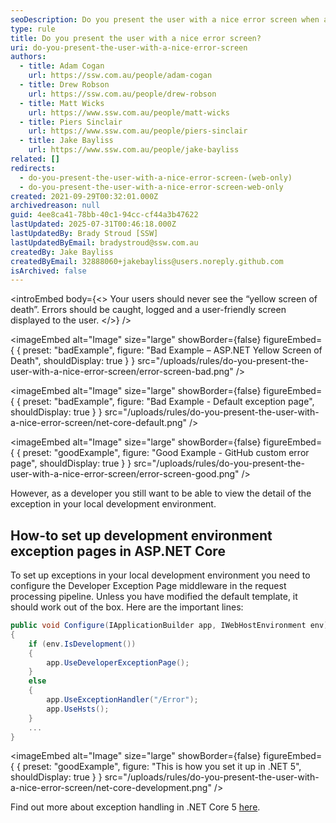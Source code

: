 ```yaml
---
seoDescription: Do you present the user with a nice error screen when an unexpected situation occurs on your ASP.NET Core application?
type: rule
title: Do you present the user with a nice error screen?
uri: do-you-present-the-user-with-a-nice-error-screen
authors:
  - title: Adam Cogan
    url: https://ssw.com.au/people/adam-cogan
  - title: Drew Robson
    url: https://ssw.com.au/people/drew-robson
  - title: Matt Wicks
    url: https://www.ssw.com.au/people/matt-wicks
  - title: Piers Sinclair
    url: https://www.ssw.com.au/people/piers-sinclair
  - title: Jake Bayliss
    url: https://www.ssw.com.au/people/jake-bayliss
related: []
redirects:
  - do-you-present-the-user-with-a-nice-error-screen-(web-only)
  - do-you-present-the-user-with-a-nice-error-screen-web-only
created: 2021-09-29T00:32:01.000Z
archivedreason: null
guid: 4ee8ca41-78bb-40c1-94cc-cf44a3b47622
lastUpdated: 2025-07-31T00:46:18.000Z
lastUpdatedBy: Brady Stroud [SSW]
lastUpdatedByEmail: bradystroud@ssw.com.au
createdBy: Jake Bayliss
createdByEmail: 32888060+jakebayliss@users.noreply.github.com
isArchived: false
---
```


<introEmbed
  body={<>
Your users should never see the “yellow screen of death”. Errors should be caught, logged and a user-friendly screen displayed to the user.
  </>}
/>

<imageEmbed
  alt="Image"
  size="large"
  showBorder={false}
  figureEmbed={ {
    preset: "badExample",
    figure: "Bad Example – ASP.NET Yellow Screen of Death",
    shouldDisplay: true
  } }
  src="/uploads/rules/do-you-present-the-user-with-a-nice-error-screen/error-screen-bad.png"
/>


<imageEmbed
  alt="Image"
  size="large"
  showBorder={false}
  figureEmbed={ {
    preset: "badExample",
    figure: "Bad Example - Default exception page",
    shouldDisplay: true
  } }
  src="/uploads/rules/do-you-present-the-user-with-a-nice-error-screen/net-core-default.png"
/>


<imageEmbed
  alt="Image"
  size="large"
  showBorder={false}
  figureEmbed={ {
    preset: "goodExample",
    figure: "Good Example - GitHub custom error page",
    shouldDisplay: true
  } }
  src="/uploads/rules/do-you-present-the-user-with-a-nice-error-screen/error-screen-good.png"
/>


However, as a developer you still want to be able to view the detail of the exception in your local development environment.

## How-to set up development environment exception pages in ASP.NET Core

To set up exceptions in your local development environment you need to configure the Developer Exception Page middleware in the request processing pipeline.
Unless you have modified the default template, it should work out of the box. Here are the important lines:

```cs
public void Configure(IApplicationBuilder app, IWebHostEnvironment env)
{
    if (env.IsDevelopment())
    {
        app.UseDeveloperExceptionPage();
    }
    else
    {
        app.UseExceptionHandler("/Error");
        app.UseHsts();
    }
    ...
}
```

<imageEmbed
  alt="Image"
  size="large"
  showBorder={false}
  figureEmbed={ {
    preset: "goodExample",
    figure: "This is how you set it up in .NET 5",
    shouldDisplay: true
  } }
  src="/uploads/rules/do-you-present-the-user-with-a-nice-error-screen/net-core-development.png"
/>


Find out more about exception handling in .NET Core 5 [here](https://docs.microsoft.com/en-us/aspnet/core/fundamentals/error-handling?view=aspnetcore-5.0&WT.mc_id=DT-MVP-33518).
